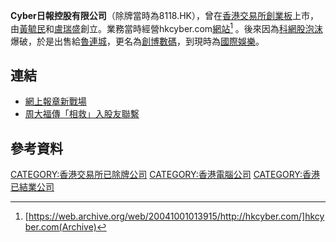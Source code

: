 '''Cyber日報控股有限公司'''（除牌當時為8118.HK），曾在[[香港交易所|香港交易所]][[香港創業板|創業板]]上市，由[[黃毓民|黃毓民]]和[[盧瑞盛|盧瑞盛]]創立。業務當時經營hkcyber.com[[網站|網站]]<ref>[https://web.archive.org/web/20041001013915/http://hkcyber.com/]hkcyber.com(Archive)</ref>
。後來因為[[科網股泡沫|科網股泡沫]]爆破，於是出售給[[魯連城|魯連城]]，更名為[[創博數碼|創博數碼]]，到現時為[[國際娛樂|國際娛樂]]。

==連結==
*[https://web.archive.org/web/20040312163656/http://www.com.cuhk.edu.hk/ubeat/000134/web2_s.htm 網上報章新戰場]
*[http://www.singtao.com/archive/fullstory.asp?andor=or&year1=2001&month1=2&day1=9&year2=2001&month2=2&day2=9&category=all&id=20010209d04&keyword1=&keyword2= 周大福傳「相救」入股友聯繫]{{Webarchive|url=https://archive.is/20130428000955/http://www.singtao.com/archive/fullstory.asp?andor=or&year1=2001&month1=2&day1=9&year2=2001&month2=2&day2=9&category=all&id=20010209d04&keyword1=&keyword2= |date=2013-04-28 }}

== 參考資料 ==
{{reflist}}

[[CATEGORY:香港交易所已除牌公司|CATEGORY:香港交易所已除牌公司]]
[[CATEGORY:香港電腦公司|CATEGORY:香港電腦公司]]
[[CATEGORY:香港已結業公司|CATEGORY:香港已結業公司]]